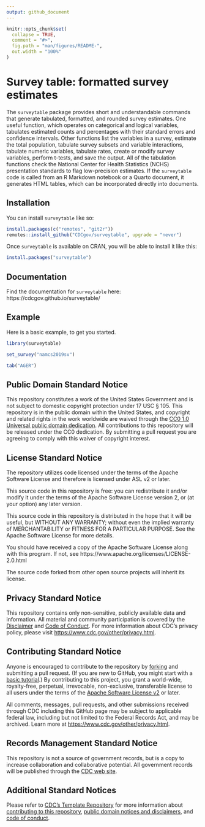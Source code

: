 ```yaml
---
output: github_document
---
```


<!-- README.md is generated from README.Rmd. Please edit that file -->

```r
knitr::opts_chunk$set(
  collapse = TRUE,
  comment = "#>",
  fig.path = "man/figures/README-",
  out.width = "100%"
)
```

# Survey table: formatted survey estimates

<!-- badges: start -->
<!-- badges: end -->

The `surveytable` package provides short and understandable commands that generate tabulated, formatted, and rounded survey estimates. One useful function, which operates on categorical and logical variables, tabulates estimated counts and percentages with their standard errors and confidence intervals. Other functions list the variables in a survey, estimate the total population, tabulate survey subsets and variable interactions, tabulate numeric variables, tabulate rates, create or modify survey variables, perform t-tests, and save the output. All of the tabulation functions check the National Center for Health Statistics (NCHS) presentation standards to flag low-precision estimates. If the `surveytable` code is called from an R Markdown notebook or a Quarto document, it generates HTML tables, which can be incorporated directly into documents. 

## Installation

You can install `surveytable` like so:

``` r
install.packages(c("remotes", "git2r"))
remotes::install_github("CDCgov/surveytable", upgrade = "never")
```

Once `surveytable` is available on CRAN, you will be able to install it like this:

``` r
install.packages("surveytable")
```

## Documentation

Find the documentation for `surveytable` here: https://cdcgov.github.io/surveytable/


## Example

Here is a basic example, to get you started. 

```r
library(surveytable)
```

```r
set_survey("namcs2019sv")
```

```r
tab("AGER")
```

<!-- CDC standard text -->
## Public Domain Standard Notice
This repository constitutes a work of the United States Government and is not
subject to domestic copyright protection under 17 USC § 105. This repository is in
the public domain within the United States, and copyright and related rights in
the work worldwide are waived through the [CC0 1.0 Universal public domain dedication](https://creativecommons.org/publicdomain/zero/1.0/).
All contributions to this repository will be released under the CC0 dedication. By
submitting a pull request you are agreeing to comply with this waiver of
copyright interest.

## License Standard Notice
The repository utilizes code licensed under the terms of the Apache Software
License and therefore is licensed under ASL v2 or later.

This source code in this repository is free: you can redistribute it and/or modify it under
the terms of the Apache Software License version 2, or (at your option) any
later version.

This source code in this repository is distributed in the hope that it will be useful, but WITHOUT ANY
WARRANTY; without even the implied warranty of MERCHANTABILITY or FITNESS FOR A
PARTICULAR PURPOSE. See the Apache Software License for more details.

You should have received a copy of the Apache Software License along with this
program. If not, see https://www.apache.org/licenses/LICENSE-2.0.html

The source code forked from other open source projects will inherit its license.

## Privacy Standard Notice
This repository contains only non-sensitive, publicly available data and
information. All material and community participation is covered by the
[Disclaimer](https://github.com/CDCgov/template/blob/master/DISCLAIMER.md)
and [Code of Conduct](https://github.com/CDCgov/template/blob/master/code-of-conduct.md).
For more information about CDC's privacy policy, please visit [https://www.cdc.gov/other/privacy.html](https://www.cdc.gov/other/privacy.html).

## Contributing Standard Notice
Anyone is encouraged to contribute to the repository by [forking](https://docs.github.com/articles/fork-a-repo)
and submitting a pull request. (If you are new to GitHub, you might start with a
[basic tutorial](https://docs.github.com/articles/set-up-git).) By contributing
to this project, you grant a world-wide, royalty-free, perpetual, irrevocable,
non-exclusive, transferable license to all users under the terms of the
[Apache Software License v2](https://www.apache.org/licenses/LICENSE-2.0.html) or
later.

All comments, messages, pull requests, and other submissions received through
CDC including this GitHub page may be subject to applicable federal law, including but not limited to the Federal Records Act, and may be archived. Learn more at [https://www.cdc.gov/other/privacy.html](https://www.cdc.gov/other/privacy.html).

## Records Management Standard Notice
This repository is not a source of government records, but is a copy to increase
collaboration and collaborative potential. All government records will be
published through the [CDC web site](https://www.cdc.gov).

## Additional Standard Notices
Please refer to [CDC's Template Repository](https://github.com/CDCgov/template)
for more information about [contributing to this repository](https://github.com/CDCgov/template/blob/master/CONTRIBUTING.md),
[public domain notices and disclaimers](https://github.com/CDCgov/template/blob/master/DISCLAIMER.md),
and [code of conduct](https://github.com/CDCgov/template/blob/master/code-of-conduct.md).

